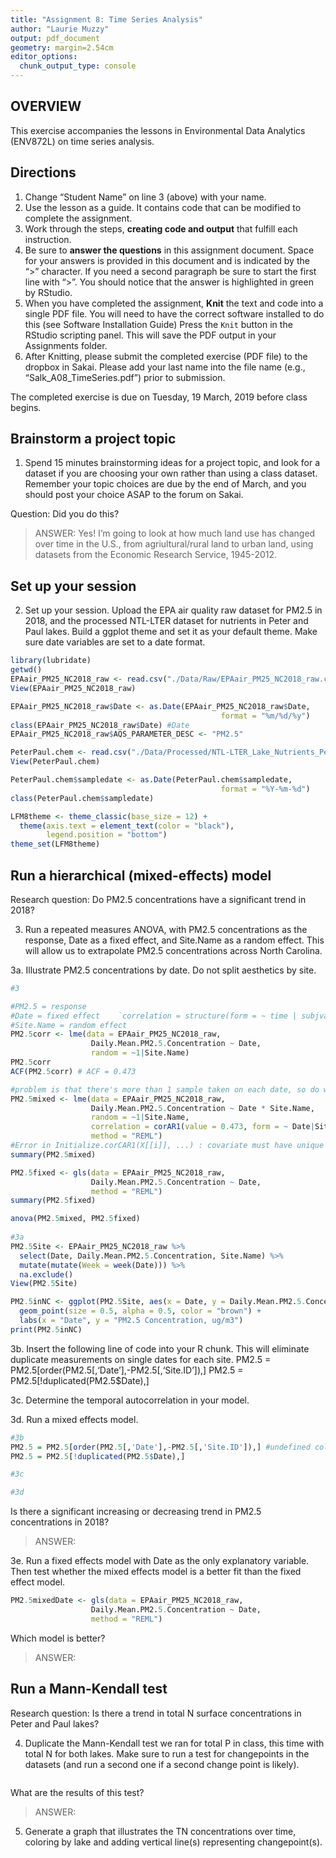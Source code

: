 ```yaml
---
title: "Assignment 8: Time Series Analysis"
author: "Laurie Muzzy"
output: pdf_document
geometry: margin=2.54cm
editor_options: 
  chunk_output_type: console
---
```


## OVERVIEW

This exercise accompanies the lessons in Environmental Data Analytics (ENV872L) on time series analysis.

## Directions
1. Change "Student Name" on line 3 (above) with your name.
2. Use the lesson as a guide. It contains code that can be modified to complete the assignment.
3. Work through the steps, **creating code and output** that fulfill each instruction.
4. Be sure to **answer the questions** in this assignment document.
Space for your answers is provided in this document and is indicated by the ">" character.
If you need a second paragraph be sure to start the first line with ">".
You should notice that the answer is highlighted in green by RStudio. 
6. When you have completed the assignment, **Knit** the text and code into a single PDF file.
You will need to have the correct software installed to do this (see Software Installation Guide)
Press the `Knit` button in the RStudio scripting panel.
This will save the PDF output in your Assignments folder.
8. After Knitting, please submit the completed exercise (PDF file) to the dropbox in Sakai. Please add your last name into the file name (e.g., "Salk_A08_TimeSeries.pdf") prior to submission.

The completed exercise is due on Tuesday, 19 March, 2019 before class begins.

## Brainstorm a project topic
1. Spend 15 minutes brainstorming ideas for a project topic, and look for a dataset if you are choosing your own rather than using a class dataset. Remember your topic choices are due by the end of March, and you should post your choice ASAP to the forum on Sakai.

Question: Did you do this?

> ANSWER: Yes! I'm going to look at how much land use has changed over time in the U.S., from agriultural/rural land to urban land, using datasets from the Economic Research Service, 1945-2012.

## Set up your session 
2. Set up your session. Upload the EPA air quality raw dataset for PM2.5 in 2018, and the processed NTL-LTER dataset for nutrients in Peter and Paul lakes. Build a ggplot theme and set it as your default theme. Make sure date variables are set to a date format.

```r
library(lubridate)
getwd()
EPAair_PM25_NC2018_raw <- read.csv("./Data/Raw/EPAair_PM25_NC2018_raw.csv")
View(EPAair_PM25_NC2018_raw)

EPAair_PM25_NC2018_raw$Date <- as.Date(EPAair_PM25_NC2018_raw$Date, 
                                               format = "%m/%d/%y")
class(EPAair_PM25_NC2018_raw$Date) #Date
EPAair_PM25_NC2018_raw$AQS_PARAMETER_DESC <- "PM2.5"

PeterPaul.chem <- read.csv("./Data/Processed/NTL-LTER_Lake_Nutrients_PeterPaul_Processed.csv")
View(PeterPaul.chem)

PeterPaul.chem$sampledate <- as.Date(PeterPaul.chem$sampledate, 
                                               format = "%Y-%m-%d")
class(PeterPaul.chem$sampledate)

LFM8theme <- theme_classic(base_size = 12) +
  theme(axis.text = element_text(color = "black"), 
        legend.position = "bottom")
theme_set(LFM8theme)
```


## Run a hierarchical (mixed-effects) model

Research question: Do PM2.5 concentrations have a significant trend in 2018?

3. Run a repeated measures ANOVA, with PM2.5 concentrations as the response, Date as a fixed effect, and Site.Name as a random effect. This will allow us to extrapolate PM2.5 concentrations across North Carolina.

3a. Illustrate PM2.5 concentrations by date. Do not split aesthetics by site.

```r
#3

#PM2.5 = response
#Date = fixed effect    `correlation = structure(form = ~ time | subjvar)'
#Site.Name = random effect
PM2.5corr <- lme(data = EPAair_PM25_NC2018_raw, 
                  Daily.Mean.PM2.5.Concentration ~ Date,
                  random = ~1|Site.Name)
PM2.5corr
ACF(PM2.5corr) # ACF = 0.473

#problem is that there's more than 1 sample taken on each date, so do we need to add the Week column?
PM2.5mixed <- lme(data = EPAair_PM25_NC2018_raw, 
                  Daily.Mean.PM2.5.Concentration ~ Date * Site.Name,
                  random = ~1|Site.Name,
                  correlation = corAR1(value = 0.473, form = ~ Date|Site.Name),
                  method = "REML")
#Error in Initialize.corCAR1(X[[i]], ...) : covariate must have unique values within groups for "corCAR1" objects
summary(PM2.5mixed)

PM2.5fixed <- gls(data = EPAair_PM25_NC2018_raw,
                  Daily.Mean.PM2.5.Concentration ~ Date,
                  method = "REML")
summary(PM2.5fixed)

anova(PM2.5mixed, PM2.5fixed)
  
#3a
PM2.5Site <- EPAair_PM25_NC2018_raw %>%
  select(Date, Daily.Mean.PM2.5.Concentration, Site.Name) %>%
  mutate(mutate(Week = week(Date))) %>%
  na.exclude()
View(PM2.5Site)

PM2.5inNC <- ggplot(PM2.5Site, aes(x = Date, y = Daily.Mean.PM2.5.Concentration)) +
  geom_point(size = 0.5, alpha = 0.5, color = "brown") +
  labs(x = "Date", y = "PM2.5 Concentration, ug/m3")
print(PM2.5inNC)
```

3b. Insert the following line of code into your R chunk. This will eliminate duplicate measurements on single dates for each site.
PM2.5 = PM2.5[order(PM2.5[,'Date'],-PM2.5[,'Site.ID']),]
PM2.5 = PM2.5[!duplicated(PM2.5$Date),]

3c. Determine the temporal autocorrelation in your model. 

3d. Run a mixed effects model. 

```r
#3b
PM2.5 = PM2.5[order(PM2.5[,'Date'],-PM2.5[,'Site.ID']),] #undefined columns selected
PM2.5 = PM2.5[!duplicated(PM2.5$Date),]

#3c

#3d
```

Is there a significant increasing or decreasing trend in PM2.5 concentrations in 2018? 

> ANSWER: 

3e. Run a fixed effects model with Date as the only explanatory variable. Then test whether the mixed effects model is a better fit than the fixed effect model. 

```r
PM2.5mixedDate <- gls(data = EPAair_PM25_NC2018_raw,
                  Daily.Mean.PM2.5.Concentration ~ Date,
                  method = "REML")
```


Which model is better?

> ANSWER: 


## Run a Mann-Kendall test

Research question: Is there a trend in total N surface concentrations in Peter and Paul lakes? 

4. Duplicate the Mann-Kendall test we ran for total P in class, this time with total N for both lakes. Make sure to run a test for changepoints in the datasets (and run a second one if a second change point is likely). 

```r


```


What are the results of this test?

> ANSWER: 

5. Generate a graph that illustrates the TN concentrations over time, coloring by lake and adding vertical line(s) representing changepoint(s).

```r

```

